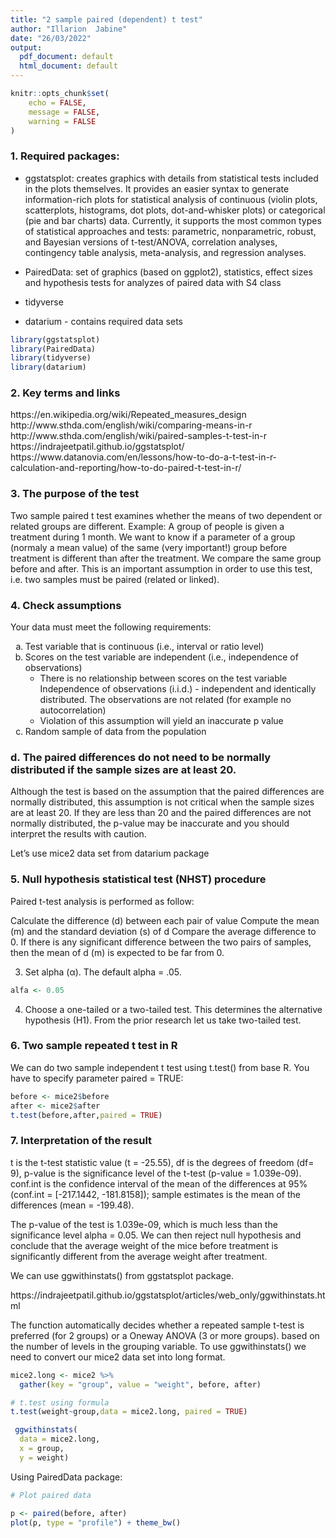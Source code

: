 ---
title: "2 sample paired (dependent) t test"
author: "Illarion  Jabine"
date: "26/03/2022"
output:
  pdf_document: default
  html_document: default
---

```{r setup, include=FALSE}
knitr::opts_chunk$set(
	echo = FALSE,
	message = FALSE,
	warning = FALSE
)
```


### 1. Required packages:


* ggstatsplot: 
creates graphics with details from statistical tests included in the plots themselves. 
It provides an easier syntax to generate information-rich plots for statistical analysis of continuous (violin plots, scatterplots, histograms, dot plots, dot-and-whisker plots) or categorical (pie and bar charts) data. 
Currently, it supports the most common types of statistical approaches and tests: parametric, nonparametric, robust, and Bayesian versions of t-test/ANOVA, correlation analyses, contingency table analysis, meta-analysis, and regression analyses.

* PairedData: set of graphics (based on ggplot2), statistics, effect sizes and hypothesis tests for analyzes of paired data with S4 class
* tidyverse
* datarium - contains required data sets
```{r load libraries, message=FALSE, warning=FALSE}
library(ggstatsplot)
library(PairedData)
library(tidyverse)
library(datarium)
```


### 2. Key terms and links
 https://en.wikipedia.org/wiki/Repeated_measures_design
 http://www.sthda.com/english/wiki/comparing-means-in-r
 http://www.sthda.com/english/wiki/paired-samples-t-test-in-r
 https://indrajeetpatil.github.io/ggstatsplot/
 https://www.datanovia.com/en/lessons/how-to-do-a-t-test-in-r-calculation-and-reporting/how-to-do-paired-t-test-in-r/

### 3. The purpose of the test
Two sample paired t test examines whether the means of two dependent or related groups are different. 
Example: A group of people is given a treatment during 1 month. We want to know if a parameter of a group (normaly a mean value) of the same (very important!) group before treatment is different than after the treatment. We compare the same group before and after. This is an important assumption in order to use this test, i.e. two samples must be paired (related or linked).

### 4. Check assumptions
Your data must meet the following requirements:

a. Test variable that is continuous (i.e., interval or ratio level)
b. Scores on the test variable are independent (i.e., independence of observations)
   * There is no relationship between scores on the test variable
   Independence of observations (i.i.d.) - independent and identically distributed. The observations are not related (for example no autocorrelation)
   * Violation of this assumption will yield an inaccurate p value
c. Random sample of data from the population

### d. The paired differences do not need to be normally distributed if the sample sizes are at least 20.
 Although the test is based on the assumption that the paired differences are normally distributed, this assumption is not critical when the sample sizes are at least 20. 
 If they are less than 20 and the paired differences are not normally distributed, the p-value may be inaccurate and you should interpret the results with caution. 
 
Let's use mice2 data set from datarium package

### 5. Null hypothesis statistical test (NHST) procedure

Paired t-test analysis is performed as follow:

Calculate the difference (d) between each pair of value
Compute the mean (m) and the standard deviation (s) of d
Compare the average difference to 0. If there is any significant difference between the two pairs of samples, then the mean of d (m) is expected to be far from 0.

3. Set alpha (α). The default alpha = .05.
```{r}
alfa <- 0.05
```

4. Choose a one-tailed or a two-tailed test. This determines the alternative hypothesis (H1).
From the prior research let us take two-tailed test.


### 6. Two sample repeated t test in R
We can do two sample independent t test using t.test() from base R.
You have to specify parameter paired = TRUE:
```{r}
before <- mice2$before
after <- mice2$after
t.test(before,after,paired = TRUE)

```


### 7. Interpretation of the result
t is the t-test statistic value (t = -25.55),
df is the degrees of freedom (df= 9),
p-value is the significance level of the t-test (p-value = 1.039e-09).
conf.int is the confidence interval of the mean of the differences at 95% (conf.int = [-217.1442, -181.8158]);
sample estimates is the mean of the differences (mean = -199.48).

The p-value of the test is 1.039e-09, which is much less than the significance level alpha = 0.05. We can then reject null hypothesis and conclude that the average weight of the mice before treatment is significantly different from the average weight after treatment.

We can use ggwithinstats() from ggstatsplot package.

https://indrajeetpatil.github.io/ggstatsplot/articles/web_only/ggwithinstats.html

The function automatically decides whether a repeated sample t-test is preferred (for 2 groups) or a Oneway ANOVA (3 or more groups). based on the number of levels in the grouping variable.
To use ggwithinstats() we need to convert our mice2 data set into long format.
```{r}
mice2.long <- mice2 %>%
  gather(key = "group", value = "weight", before, after)

# t.test using formula
t.test(weight~group,data = mice2.long, paired = TRUE)
```


```{r}
 ggwithinstats(
  data = mice2.long,
  x = group,
  y = weight)
```

Using PairedData package:

```{r}

# Plot paired data

p <- paired(before, after)
plot(p, type = "profile") + theme_bw()
```
